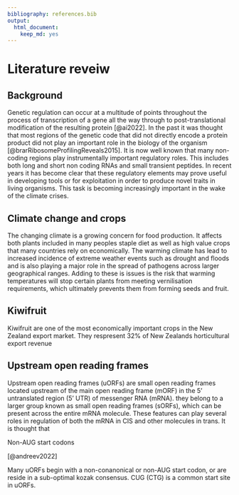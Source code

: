 ```yaml
---
bibliography: references.bib
output: 
  html_document: 
    keep_md: yes
---
```


# Literature reveiw

## Background

Genetic regulation can occur at a multitude of points throughout the process of transcription of a gene all the way through to post-translational modification of the resulting protein [@ai2022]. In the past it was thought that most regions of the genetic code that did not directly encode a protein product did not play an important role in the biology of the organism [@brarRibosomeProfilingReveals2015]. It is now well known that many non-coding regions play instrumentally important regulatory roles. This includes both long and short non coding RNAs and small transient peptides. In recent years it has become clear that these regulatory elements may prove useful in developing tools or for exploitation in order to produce novel traits in living organisms. This task is becoming increasingly important in the wake of the climate crises.

## Climate change and crops

The changing climate is a growing concern for food production. It affects both plants included in many peoples staple diet as well as high value crops that many countries rely on economically. The warming climate has lead to increased incidence of extreme weather events such as drought and floods and is also playing a major role in the spread of pathogens across larger geographical ranges. Adding to these is issues is the risk that warming temperatures will stop certain plants from meeting vernilisation requirements, which ultimately prevents them from forming seeds and fruit.

## Kiwifruit

Kiwifruit are one of the most economically important crops in the New Zealand export market. They respresent 32% of New Zealands horticultural export revenue

## Upstream open reading frames

Upstream open reading frames (uORFs) are small open reading frames located upstream of the main open reading frame (mORF) in the 5' untranslated region (5' UTR) of messenger RNA (mRNA). they belong to a larger group known as small open reading frames (sORFs), which can be present across the entire mRNA molecule. These features can play several roles in regulation of both the mRNA in CIS and other molecules in trans. It is thought that

Non-AUG start codons

[@andreev2022]

Many uORFs begin with a non-conanonical or non-AUG start codon, or are reside in a sub-optimal kozak consensus. CUG (CTG) is a common start site in uORFs.
